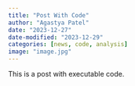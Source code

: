 ```yaml
---
title: "Post With Code"
author: "Agastya Patel"
date: "2023-12-27"
date-modified: "2023-12-29"
categories: [news, code, analysis]
image: "image.jpg"
---
```


This is a post with executable code.
